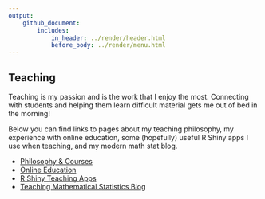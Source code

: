 ```yaml
---
output: 
    github_document:
        includes: 
            in_header: ../render/header.html
            before_body: ../render/menu.html
---
```


## Teaching

Teaching is my passion and is the work that I enjoy the most. Connecting with students and helping them learn difficult material gets me out of bed in the morning!

Below you can find links to pages about my teaching philosophy, my experience with online education, some (hopefully) useful R Shiny apps I use when teaching, and my modern math stat blog.

- [Philosophy & Courses](PhilosophyCourses.html)
- [Online Education](Online.html)
- [R Shiny Teaching Apps](ShinyApps.html)
- [Teaching Mathematical Statistics Blog](MathStat.html)

